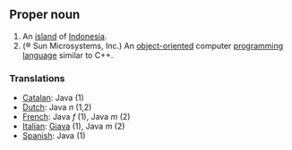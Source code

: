 ==Proper noun==

# An [[island]] of [[Indonesia]].
# (&#0174; Sun Microsystems, Inc.) An [[object-oriented]] computer [[programming language]] similar to C++.

===Translations===

*[[Catalan]]: Java (1)
*[[Dutch]]: Java ''n'' (1,2)
*[[French]]: Java ''f'' (1), Java ''m'' (2)
*[[Italian]]: [[Giava]] (1), Java ''m'' (2)
*[[Spanish]]: Java (1)